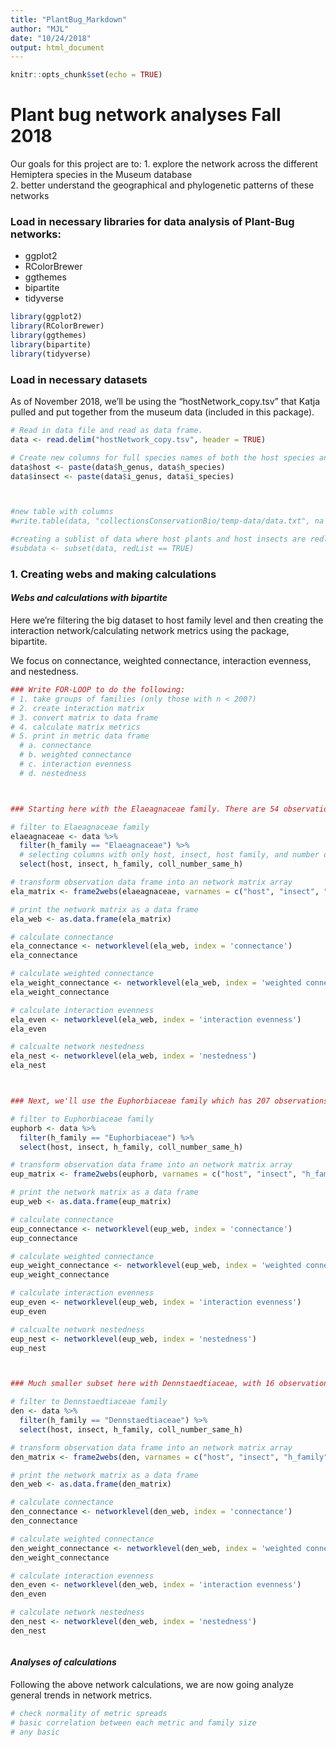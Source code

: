 ```yaml
---
title: "PlantBug_Markdown"
author: "MJL"
date: "10/24/2018"
output: html_document
---
```


```r
knitr::opts_chunk$set(echo = TRUE)
```
# Plant bug network analyses Fall 2018
Our goals for this project are to:
 1. explore the network across the different Hemiptera species in the Museum database  
 2. better understand the geographical and phylogenetic patterns of these networks

### Load in necessary libraries for data analysis of Plant-Bug networks:  
 - ggplot2  
 - RColorBrewer  
 - ggthemes  
 - bipartite  
 - tidyverse
```r
library(ggplot2)
library(RColorBrewer)
library(ggthemes)
library(bipartite)
library(tidyverse)
```

### Load in necessary datasets
As of November 2018, we'll be using the "hostNetwork_copy.tsv" that Katja pulled and put together from the museum data (included in this package).
```r
# Read in data file and read as data frame.
data <- read.delim("hostNetwork_copy.tsv", header = TRUE)

# Create new columns for full species names of both the host species and the insect species.
data$host <- paste(data$h_genus, data$h_species)
data$insect <- paste(data$i_genus, data$i_species)



#new table with columns
#write.table(data, "collectionsConservationBio/temp-data/data.txt", na = "NA", row.names = FALSE, col = TRUE, append = FALSE, sep="\t", quote=FALSE)

#creating a sublist of data where host plants and host insects are redlisted
#subdata <- subset(data, redList == TRUE)
```

### 1. Creating webs and making calculations

#### _Webs and calculations with bipartite_
Here we're filtering the big dataset to host family level and then creating the interaction network/calculating network metrics using the package, bipartite. 

We focus on connectance, weighted connectance, interaction evenness, and nestedness.

```r

### Write FOR-LOOP to do the following:
# 1. take groups of families (only those with n < 200?)
# 2. create interaction matrix
# 3. convert matrix to data frame
# 4. calculate matrix metrics
# 5. print in metric data frame
  # a. connectance
  # b. weighted connectance
  # c. interaction evenness
  # d. nestedness



### Starting here with the Elaeagnaceae family. There are 54 observations so it's a fairly small set of observations which Michelle's computer can handle.

# filter to Elaeagnaceae family
elaeagnaceae <- data %>%
  filter(h_family == "Elaeagnaceae") %>% 
  # selecting columns with only host, insect, host family, and number of times observed
  select(host, insect, h_family, coll_number_same_h)

# transform observation data frame into an network matrix array
ela_matrix <- frame2webs(elaeagnaceae, varnames = c("host", "insect", "h_family", "coll_number_same_h"), type.out = 'array')

# print the network matrix as a data frame
ela_web <- as.data.frame(ela_matrix)

# calculate connectance
ela_connectance <- networklevel(ela_web, index = 'connectance')
ela_connectance

# calculate weighted connectance
ela_weight_connectance <- networklevel(ela_web, index = 'weighted connectance')
ela_weight_connectance

# calculate interaction evenness
ela_even <- networklevel(ela_web, index = 'interaction evenness')
ela_even

# calcualte network nestedness
ela_nest <- networklevel(ela_web, index = 'nestedness')
ela_nest



### Next, we'll use the Euphorbiaceae family which has 207 observations. Slightly larger, but still manageable.

# filter to Euphorbiaceae family
euphorb <- data %>% 
  filter(h_family == "Euphorbiaceae") %>% 
  select(host, insect, h_family, coll_number_same_h)

# transform observation data frame into an network matrix array
eup_matrix <- frame2webs(euphorb, varnames = c("host", "insect", "h_family", "coll_number_same_h"), type.out = 'array')

# print the network matrix as a data frame
eup_web <- as.data.frame(eup_matrix)

# calculate connectance
eup_connectance <- networklevel(eup_web, index = 'connectance')
eup_connectance

# calculate weighted connectance
eup_weight_connectance <- networklevel(eup_web, index = 'weighted connectance')
eup_weight_connectance

# calculate interaction evenness
eup_even <- networklevel(eup_web, index = 'interaction evenness')
eup_even

# calcualte network nestedness
eup_nest <- networklevel(eup_web, index = 'nestedness')
eup_nest



### Much smaller subset here with Dennstaedtiaceae, with 16 observations

# filter to Dennstaedtiaceae family
den <- data %>%
  filter(h_family == "Dennstaedtiaceae") %>% 
  select(host, insect, h_family, coll_number_same_h)

# transform observation data frame into an network matrix array
den_matrix <- frame2webs(den, varnames = c("host", "insect", "h_family", "coll_number_same_h"), type.out = 'array')

# print the network matrix as a data frame
den_web <- as.data.frame(den_matrix)

# calculate connectance
den_connectance <- networklevel(den_web, index = 'connectance')
den_connectance

# calculate weighted connectance
den_weight_connectance <- networklevel(den_web, index = 'weighted connectance')
den_weight_connectance

# calculate interaction evenness
den_even <- networklevel(den_web, index = 'interaction evenness')
den_even

# calculate network nestedness
den_nest <- networklevel(den_web, index = 'nestedness')
den_nest



```

#### _Analyses of calculations_
Following the above network calculations, we are now going analyze general trends in network metrics. 

```r
# check normality of metric spreads
# basic correlation between each metric and family size
# any basic 
```

